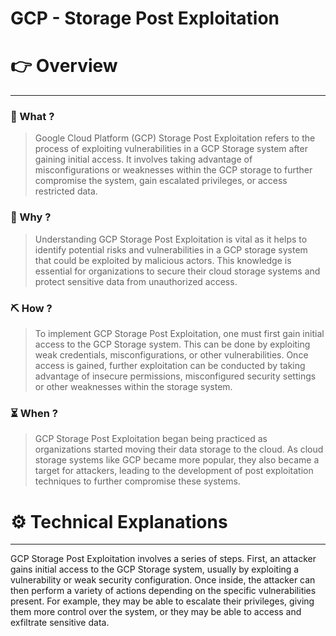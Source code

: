 # GCP - Storage Post Exploitation


# 👉 Overview

---

### 👀 What ?

> Google Cloud Platform (GCP) Storage Post Exploitation refers to the process of exploiting vulnerabilities in a GCP Storage system after gaining initial access. It involves taking advantage of misconfigurations or weaknesses within the GCP storage to further compromise the system, gain escalated privileges, or access restricted data.
> 

### 🧐 Why ?

> Understanding GCP Storage Post Exploitation is vital as it helps to identify potential risks and vulnerabilities in a GCP storage system that could be exploited by malicious actors. This knowledge is essential for organizations to secure their cloud storage systems and protect sensitive data from unauthorized access.
> 

### ⛏️ How ?

> To implement GCP Storage Post Exploitation, one must first gain initial access to the GCP Storage system. This can be done by exploiting weak credentials, misconfigurations, or other vulnerabilities. Once access is gained, further exploitation can be conducted by taking advantage of insecure permissions, misconfigured security settings or other weaknesses within the storage system.
> 

### ⏳ When ?

> GCP Storage Post Exploitation began being practiced as organizations started moving their data storage to the cloud. As cloud storage systems like GCP became more popular, they also became a target for attackers, leading to the development of post exploitation techniques to further compromise these systems.
> 

# ⚙️ Technical Explanations

---

GCP Storage Post Exploitation involves a series of steps. First, an attacker gains initial access to the GCP Storage system, usually by exploiting a vulnerability or weak security configuration. Once inside, the attacker can then perform a variety of actions depending on the specific vulnerabilities present. For example, they may be able to escalate their privileges, giving them more control over the system, or they may be able to access and exfiltrate sensitive data.
